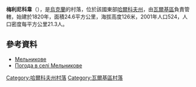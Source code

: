 {{coord|49|41|43|N|35|33|35|E|scale:100000_region:UA|display=title}}

'''梅利尼科韋'''（{{lang-uk|Мельникове}}），是[[烏克蘭|烏克蘭]]的村落，位於該國東部[[哈爾科夫州|哈爾科夫州]]，由[[瓦爾基區|瓦爾基區]]負責管轄，始建於1820年，面積24.6平方公里，海拔高度126米，2001年人口524，人口密度每平方公里21.3人。

==參考資料==
*[http://gska2.rada.gov.ua/pls/z7502/A005?rdat1=09.01.2009&rf7571=32565 Мельникове]{{dead link|date=2018年3月 |bot=InternetArchiveBot |fix-attempted=yes }}
* [http://weather.in.ua/ua/har'kovskaja/15414 Погода в селі Мельникове]{{Wayback|url=http://weather.in.ua/ua/har%27kovskaja/15414 |date=20160323024054 }}

{{DEFAULTSORT:Мельникове}}
[[Category:哈爾科夫州村落|Category:哈爾科夫州村落]]
[[Category:瓦爾基區村落|Category:瓦爾基區村落]]


{{Kharkiv-geo-stub}}